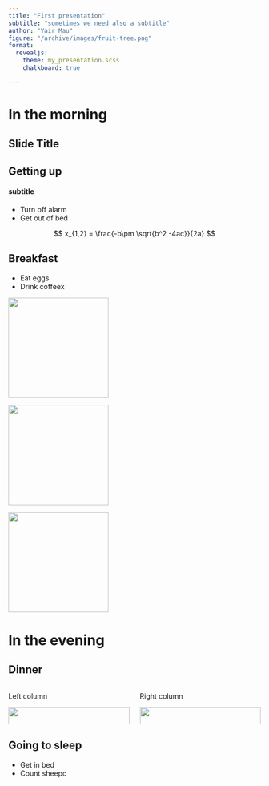 ```yaml
---
title: "First presentation"
subtitle: "sometimes we need also a subtitle"
author: "Yair Mau"
figure: "/archive/images/fruit-tree.png"
format:
  revealjs: 
    theme: my_presentation.scss
    chalkboard: true

---
```



# In the morning

## Slide Title {background-iframe="https://yairmau.com" background-interactive=true} 

## Getting up
#### subtitle

- Turn off alarm
- Get out of bed

$$
x_{1,2} = 
\frac{-b\pm \sqrt{b^2 -4ac}}{2a}
$$

## Breakfast

- Eat eggs
- Drink coffeex

::: {.fragment .fade-in fragment-index=1}
::: {.fragment .fade-out fragment-index=3}
![](/archive/images/fruit-tree.png){.absolute right=0% width="200"}
:::
:::

::: {.fragment .fade-in fragment-index=2}
![](/archive/images/salt-shaker1.png){.absolute right=20% width="200"}
:::

::: {.fragment .fade-in fragment-index=3}
![](/archive/images/footprints.png){.absolute right=0% width="200"}
:::

# In the evening

## Dinner


:::: {.columns}

::: {.column width="50%"}
Left column

![](/archive/images/salt-shaker1.png){width="100%"}

:::

::: {.column width="50%" .fragment .fade-in fragment-index=2}

Right column

![](/archive/images/plant-circle.png){width="100%"}

:::

::::

## Going to sleep

- Get in bed
- Count sheepc